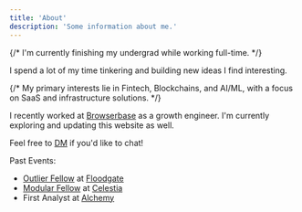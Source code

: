 ```yaml
---
title: 'About'
description: 'Some information about me.'
---
```


{/* I'm currently finishing my undergrad while working full-time.  */}

I spend a lot of my time tinkering and building new ideas I find interesting.

{/* My primary interests lie in Fintech, Blockchains, and AI/ML, with a focus on SaaS and infrastructure solutions. */}

I recently worked at [Browserbase](https://www.browserbase.com/) as a growth engineer. I'm currently exploring and updating this website as well.

Feel free to [DM](https://x.com/alexdphan) if you'd like to chat!

Past Events:

- [Outlier Fellow](https://www.outliers.build/) at [Floodgate](https://www.floodgate.com/)
- [Modular Fellow](https://blog.celestia.org/introducing-modular-fellows/) at [Celestia](https://celestia.org/)
- First Analyst at [Alchemy](https://www.alchemy.com/)